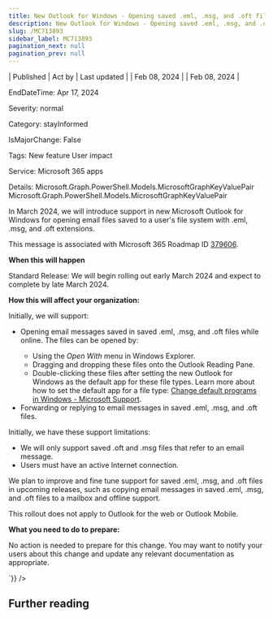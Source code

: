 ```yaml
---
title: New Outlook for Windows - Opening saved .eml, .msg, and .oft files
description: New Outlook for Windows - Opening saved .eml, .msg, and .oft files
slug: /MC713893
sidebar_label: MC713893
pagination_next: null
pagination_prev: null
---
```



| Published | Act by | Last updated |
| Feb 08, 2024 |  | Feb 08, 2024 |

EndDateTime: Apr 17, 2024

Severity: normal

Category: stayInformed

IsMajorChange: False

Tags: New feature User impact

Service: Microsoft 365 apps

Details: Microsoft.Graph.PowerShell.Models.MicrosoftGraphKeyValuePair Microsoft.Graph.PowerShell.Models.MicrosoftGraphKeyValuePair

<div dangerouslySetInnerHTML={{__html:`
<p>In March 2024, we will introduce support in new Microsoft Outlook for Windows for opening email files saved to a user's file system with .eml, .msg, and .oft extensions.</p><p>This message is associated with Microsoft 365 Roadmap ID <a href="https://www.microsoft.com/microsoft-365/roadmap?filters=&amp;searchterms=379606" target="_blank">379606</a>.</p><p><b>When this will happen</b>
</p><p>Standard Release: We will begin rolling out early March 2024 and expect to complete by late March 2024.<br></p><p><b>How this will affect your organization:</b>
</p><p>Initially, we will support:&nbsp;&nbsp;<br></p>
<ul>
<li>Opening email messages saved in saved .eml, .msg, and .oft files&nbsp;while online. The files can be opened by:</li>

<ul>
<li>Using the <i>Open With </i>menu in Windows Explorer.</li>
<li>Dragging and dropping these files onto the Outlook Reading Pane.</li>
<li>Double-clicking these files after setting the new Outlook for Windows as the default app for these file types. Learn more about how to set the default app for a file type: <a href="https://support.microsoft.com/windows/change-default-programs-in-windows-e5d82cad-17d1-c53b-3505-f10a32e1894d" target="_blank">Change default programs in Windows - Microsoft Support</a>.</li>
</ul>

<li>Forwarding or replying to email messages in saved .eml, .msg, and .oft files.</li></ul>
<p>Initially, we have these support limitations:&nbsp;</p><ul><li>We will only support saved .oft and .msg files that refer to an email message.</li><li>Users must have an active Internet connection.</li></ul><p>We plan to improve and fine tune support for saved .eml, .msg, and .oft files in upcoming releases, such as copying email messages in saved .eml, .msg, and .oft files to a mailbox and offline support.</p><p>This rollout does not apply to Outlook for the web or Outlook Mobile.&nbsp;</p><p><b>What you need to do to prepare:</b>
</p><p>No action is needed to prepare for this change. You may want to notify your users about this change and update any relevant documentation as appropriate.</p>
`}} />

## Further reading
